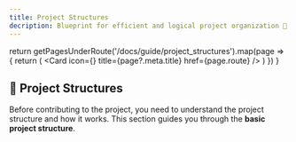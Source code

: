 ```yaml
---
title: Project Structures
decription: Blueprint for efficient and logical project organization 🫚
---
```



  return getPagesUnderRoute('/docs/guide/project_structures').map(page => {
    return (
      <Card icon={<FileIcon />} title={page?.meta.title} href={page.route} />
    )
  })
}

## 🫚 Project Structures

Before contributing to the project, you need to understand the project structure and how it works. This section guides you through the **basic project structure**.

<Cards>
  <PSIndex />
</Cards>
